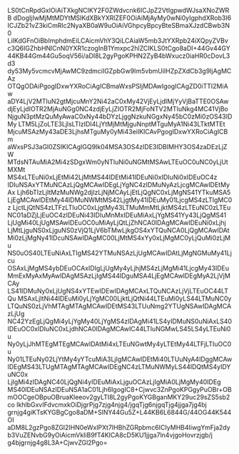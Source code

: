 LS0tCnRpdGxlOiAiTXkgNCIKY2F0ZWdvcnk6ICJpZ2VtIgpwdWJsaXNoZWRB
dDogIjIwMjMtMDYtMSIKdXBkYXRlZEF0OiAiMjAyMy0wNi0yIgphdXRob3I6
ICJZb21vZ3kiCmRlc2NyaXB0aW9uOiAiVGhpcyBpcyBteSBmaXJzdCBwb3N0
LiIKdGFnOiBbImphdmEiLCAicmVhY3QiLCAiaW5mb3JtYXRpb24iXQpyZVBv
c3Q6IGZhbHNlCnN0YXR1czogInB1Ymxpc2hlZCIKLS0tCgo8aDI+44Gv44GY
44KB44Gm44Gu5oqV56i/aDI8L2gyPgoKPHN2ZyB4bWxucz0iaHR0cDovL3d3
dy53My5vcmcvMjAwMC9zdmciIGZpbGw9Im5vbmUiIHZpZXdCb3g9IjAgMCAz
OTQgODAiPgogIDxwYXRoCiAgICBmaWxsPSIjMDAwIgogICAgZD0iTTI2MiAw
aDY4LjV2MTIuN2gtMjcuMnY2Ni42aC0xMy42VjEyLjdIMjYyVjBaTTE0OSAw
djEyLjdIOTR2MjAuNGg0NC4zdjEyLjZIOTR2MjFoNTV2MTIuNkg4MC41VjBo
NjguN3ptMzQuMyAwaC0xNy44bDYzLjggNzkuNGgxNy45bC0zMi0zOS43IDMy
LTM5LjZoLTE3LjlsLTIzIDI4LjYtMjMtMjguNnptMTguMyA1Ni43LTktMTEt
MjcuMSAzMy43aDE3LjhsMTguMy0yMi43eiIKICAvPgogIDxwYXRoCiAgICBm
aWxsPSJ3aGl0ZSIKICAgIGQ9Ik04MSA3OS4zIDE3IDBIMHY3OS4zaDEzLjZW
MTdsNTAuMiA2Mi4zSDgxWm0yNTIuNi0uNGMtMSAwLTEuOC0uNC0yLjUtMXMt
MS4xLTEuNi0xLjEtMi42LjMtMS44IDEtMi41IDEuNi0xIDIuNi0xIDEuOC4z
IDIuNSAxYTMuNCAzLjQgMCAwIDEgLjYgNC4zIDMuNyAzLjcgMCAwIDEtMyAx
Ljh6bTIzLjItMzMuNWg2djIzLjNjMCAyLjEtLjQgNC0xLjMgNS41YTkuMSA5
LjEgMCAwIDEtMy44IDMuNWMtMS42LjgtMy41IDEuMy01LjcgMS4zLTIgMC0z
LjctLjQtNS4zLTFzLTIuOC0xLjgtMy43LTMuMmMtLjktMS4zLTEuNC0zLTEu
NC01aDZjLjEuOC4zIDEuNi43IDIuMnMxIDEuMiAxLjYgMS41Yy43LjQgMS41
LjUgMi40LjUgMSAwIDEuOC0uMiAyLjQtLjZhNCA0IDAgMCAwIDEuNi0xLjhj
LjMtLjguNS0xLjguNS0zVjQ1LjV6bTMwLjkgOS4xYTQuNCA0LjQgMCAwIDAt
Mi0zLjMgNy41IDcuNSAwIDAgMC00LjMtMS4xYy0xLjMgMC0yLjQuMi0zLjMu
NS0uOS40LTEuNiAxLTIgMS42YTMuNSAzLjUgMCAwIDAtLjMgNGMuMy41Ljcu
OSAxLjMgMS4ybDEuOCAxIDIgLjUgMy4yLjhjMS4zLjMgMi41LjcgMy43IDEu
MmExMyAxMyAwIDAgMSAzLjIgMS44IDguMSA4LjEgMCAwIDEgMyA2LjVjMCAy
LS41IDMuNy0xLjUgNS4xYTEwIDEwIDAgMCAxLTQuNCAzLjVjLTEuOC44LTQu
MSAxLjItNi44IDEuMi0yLjYgMC00LjktLjQtNi44LTEuMi0yLS44LTMuNC0y
LTQuNS0zLjVhMTAgMTAgMCAwIDEtMS43LTUuNmg2YTUgNSAwIDAgMCAzLjUg
NC42YzEgLjQgMi4yLjYgMy40LjYgMS4zIDAgMi41LS4yIDMuNS0uNiAxLS40
IDEuOC0xIDIuNC0xLjdhNCA0IDAgMCAwIC44LTIuNGMwLS45LS4yLTEuNi0u
Ny0yLjJhMTEgMTEgMCAwIDAtMi4xLTEuNGwtMy4yLTEtMy44LTFjLTIuOC0u
Ny01LTEuNy02LjYtMy4yYTcuMiA3LjIgMCAwIDEtMi40LTUuNyA4IDggMCAw
IDEgMS43LTUgMTAgMTAgMCAwIDEgNC4zLTMuNWMyLS44IDQtMS4yIDYuNC0x
LjIgMi4zIDAgNC40LjQgNi4yIDEuMiAxLjguOCAzLjIgMiA0LjMgMy40IDEg
MS40IDEuNSAzIDEuNSA1aC01Ljh6IgogIC8+Cjwvc3ZnPgoKPGgyPuOBr+OB
mOOCgeOBpuOBruaKleeov2gyLTI8L2gyPgoKYGBganMKY29uc29sZS5sb2co
IkhlbGxvIFdvcmxkOiDjgrPjg7zjg4njg4/jgqTjg6njgqTjg4jjga7jg4bj
grnjg4giKTsKYGBgCgo8aDM+SlNY44Gu5Z+L44KB6L6844G/44OG44K544OI
aDM8L2gzPgo8ZGl2IHN0eWxlPXt7IHBhZGRpbmc6ICIyMHB4IiwgYmFja2dy
b3VuZENvbG9yOiAicmVkIiB9fT4KICA8cD5KU1jjga7ln4vjgoHovrzjgb/j
g4bjgrnjg4g8L3A+CjwvZGl2Pgo=

